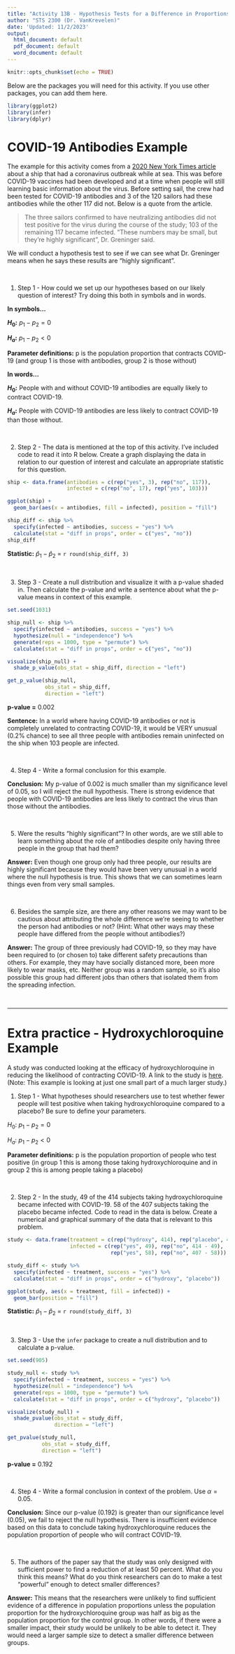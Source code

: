 ```yaml
---
title: "Activity 13B - Hypothesis Tests for a Difference in Proportions"
author: "STS 2300 (Dr. VanKrevelen)"
date: 'Updated: 11/2/2023'
output:
  html_document: default
  pdf_document: default
  word_document: default
---
```


```r
knitr::opts_chunk$set(echo = TRUE)
```

Below are the packages you will need for this activity. If you use other packages, you can add them here.

```r
library(ggplot2)
library(infer)
library(dplyr)
```

# COVID-19 Antibodies Example

The example for this activity comes from a [2020 New York Times article](https://www.nytimes.com/2020/08/19/health/coronavirus-fishing-boat.html) about a ship that had a coronavirus outbreak while at sea. This was before COVID-19 vaccines had been developed and at a time when people will still learning basic information about the virus. Before setting sail, the crew had been tested for COVID-19 antibodies and 3 of the 120 sailors had these antibodies while the other 117 did not. Below is a quote from the article.

> The three sailors confirmed to have neutralizing antibodies did not test positive for the virus during the course of the study; 103 of the remaining 117 became infected. "These numbers may be small, but they’re highly significant", Dr. Greninger said.

We will conduct a hypothesis test to see if we can see what Dr. Greninger means when he says these results are "highly significant".

<br>


1. Step 1 - How could we set up our hypotheses based on our likely question of interest? Try doing this both in symbols and in words.

**In symbols...** 

**$H_0$:** $p_1 - p_2 = 0$

**$H_a$:** $p_1 - p_2 < 0$

**Parameter definitions:** p is the population proportion that contracts COVID-19 (and group 1 is those with antibodies, group 2 is those without)


**In words...**

**$H_0$:** People with and without COVID-19 antibodies are equally likely to contract COVID-19.

**$H_a$:** People with COVID-19 antibodies are less likely to contract COVID-19 than those without.

<br>


2. Step 2 - The data is mentioned at the top of this activity. I've included code to read it into R below. Create a graph displaying the data in relation to our question of interest and calculate an appropriate statistic for this question.

```r
ship <- data.frame(antibodies = c(rep("yes", 3), rep("no", 117)),
                   infected = c(rep("no", 17), rep("yes", 103)))

ggplot(ship) +
  geom_bar(aes(x = antibodies, fill = infected), position = "fill")

ship_diff <- ship %>%
  specify(infected ~ antibodies, success = "yes") %>%
  calculate(stat = "diff in props", order = c("yes", "no"))
ship_diff
```

**Statistic:** $\hat{p}_1 - \hat{p}_2$ = `r round(ship_diff, 3)`

<br>


3. Step 3 - Create a null distribution and visualize it with a p-value shaded in. Then calculate the p-value and write a sentence about what the p-value means in context of this example.

```r
set.seed(1031)

ship_null <- ship %>%
  specify(infected ~ antibodies, success = "yes") %>%
  hypothesize(null = "independence") %>%
  generate(reps = 1000, type = "permute") %>%
  calculate(stat = "diff in props", order = c("yes", "no"))

visualize(ship_null) +
  shade_p_value(obs_stat = ship_diff, direction = "left")

get_p_value(ship_null, 
            obs_stat = ship_diff, 
            direction = "left")
```

**p-value =** 0.002

**Sentence:** In a world where having COVID-19 antibodies or not is completely unrelated to contracting COVID-19, it would be VERY unusual (0.2% chance) to see all three people with antibodies remain uninfected on the ship when 103 people are infected.

<br>


4. Step 4 - Write a formal conclusion for this example.

**Conclusion:** My p-value of 0.002 is much smaller than my significance level of 0.05, so I will reject the null hypothesis. There is strong evidence that people with COVID-19 antibodies are less likely to contract the virus than those without the antibodies.

<br>


5. Were the results "highly significant"? In other words, are we still able to learn something about the role of antibodies despite only having three people in the group that had them?

**Answer:** Even though one group only had three people, our results are highly significant because they would have been very unusual in a world where the null hypothesis is true. This shows that we can sometimes learn things even from very small samples.

<br>


6. Besides the sample size, are there any other reasons we may want to be cautious about attributing the whole difference we're seeing to whether the person had antibodies or not? (Hint: What other ways may these people have differed from the people without antibodies?)

**Answer:** The group of three previously had COVID-19, so they may have been required to (or chosen to) take different safety precautions than others. For example, they may have socially distanced more, been more likely to wear masks, etc. Neither group was a random sample, so it's also possible this group had different jobs than others that isolated them from the spreading infection.

<br>


---

# Extra practice - Hydroxychloroquine Example

A study was conducted looking at the efficacy of hydroxychloroquine in reducing the likelihood of contracting COVID-19. A link to the study is [here](https://www.nejm.org/doi/pdf/10.1056/NEJMoa2016638?articleTools=true). (Note: This example is looking at just one small part of a much larger study.)

1. Step 1 - What hypotheses should researchers use to test whether fewer people will test positive when taking hydroxychloroquine compared to a placebo? Be sure to define your parameters.

$H_0$: $p_1 - p_2 = 0$

$H_a$: $p_1 - p_2 < 0$

**Parameter definitions:** p is the population proportion of people who test positive (in group 1 this is among those taking hydroxychloroquine and in group 2 this is among people taking a placebo)

<br>


2. Step 2 - In the study, 49 of the 414 subjects taking hydroxychloroquine became infected with COVID-19. 58 of the 407 subjects taking the placebo became infected. Code to read in the data is below. Create a numerical and graphical summary of the data that is relevant to this problem.

```r
study <- data.frame(treatment = c(rep("hydroxy", 414), rep("placebo", 407)),
                    infected = c(rep("yes", 49), rep("no", 414 - 49),
                                 rep("yes", 58), rep("no", 407 - 58)))

study_diff <- study %>%
  specify(infected ~ treatment, success = "yes") %>%
  calculate(stat = "diff in props", order = c("hydroxy", "placebo"))

ggplot(study, aes(x = treatment, fill = infected)) +
  geom_bar(position = "fill")
```

**Statistic:** $\hat{p}_1 - \hat{p}_2$ = `r round(study_diff, 3)`

<br>


3. Step 3 - Use the `infer` package to create a null distribution and to calculate a p-value.

```r
set.seed(905)

study_null <- study %>%
  specify(infected ~ treatment, success = "yes") %>%
  hypothesize(null = "independence") %>%
  generate(reps = 1000, type = "permute") %>%
  calculate(stat = "diff in props", order = c("hydroxy", "placebo"))

visualize(study_null) +
  shade_pvalue(obs_stat = study_diff,
               direction = "left")

get_pvalue(study_null,
           obs_stat = study_diff,
           direction = "left")
```

**p-value =** 0.192

<br>


4. Step 4 - Write a formal conclusion in context of the problem. Use $\alpha = 0.05$.

**Conclusion:** Since our p-value (0.192) is greater than our significance level (0.05), we fail to reject the null hypothesis. There is insufficient evidence based on this data to conclude taking hydroxychloroquine reduces the population proportion of people who will contract COVID-19.

<br>


5. The authors of the paper say that the study was only designed with sufficient power to find a reduction of at least 50 percent. What do you think this means? What do you think researchers can do to make a test "powerful" enough to detect smaller differences?

**Answer:** This means that the researchers were unlikely to find sufficient evidence of a difference in population proportions unless the population proportion for the hydroxychloroquine group was half as big as the population proportion for the control group. In other words, if there were a smaller impact, their study would be unlikely to be able to detect it. They would need a larger sample size to detect a smaller difference between groups.
